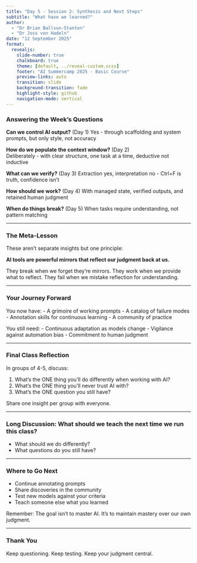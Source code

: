 ```yaml
---
title: "Day 5 - Session 2: Synthesis and Next Steps"
subtitle: "What have we learned?"
author: 
  - "Dr Brian Ballsun-Stanton"
  - "Dr Joss von Hadeln"
date: "12 September 2025"
format:
  revealjs:
    slide-number: true
    chalkboard: true
    theme: [default, ../reveal-custom.scss]
    footer: "AI Summercamp 2025 - Basic Course"
    preview-links: auto
    transition: slide
    background-transition: fade
    highlight-style: github
    navigation-mode: vertical
---
```





### Answering the Week's Questions

**Can we control AI output?** (Day 1)
Yes - through scaffolding and system prompts, but only style, not accuracy

**How do we populate the context window?** (Day 2)  
Deliberately - with clear structure, one task at a time, deductive not inductive

**What can we verify?** (Day 3)
Extraction yes, interpretation no - Ctrl+F is truth, confidence isn't

**How should we work?** (Day 4)
With managed state, verified outputs, and retained human judgment

**When do things break?** (Day 5)
When tasks require understanding, not pattern matching

---

### The Meta-Lesson

These aren't separate insights but one principle:

**AI tools are powerful mirrors that reflect our judgment back at us.**

They break when we forget they're mirrors.
They work when we provide what to reflect.
They fail when we mistake reflection for understanding.

---

### Your Journey Forward

You now have:
- A grimoire of working prompts
- A catalog of failure modes  
- Annotation skills for continuous learning
- A community of practice

You still need:
- Continuous adaptation as models change
- Vigilance against automation bias
- Commitment to human judgment

---

### Final Class Reflection

In groups of 4-5, discuss:

1. What's the ONE thing you'll do differently when working with AI?
2. What's the ONE thing you'll never trust AI with?
3. What's the ONE question you still have?

Share one insight per group with everyone.

---

### Long Discussion: What should we teach the next time we run this class?


* What should we do differently?
* What questions do you still have?


---

### Where to Go Next

- Continue annotating prompts
- Share discoveries in the community
- Test new models against your criteria
- Teach someone else what you learned

Remember: The goal isn't to master AI.
It's to maintain mastery over our own judgment.

---

### Thank You

Keep questioning.
Keep testing.
Keep your judgment central.

